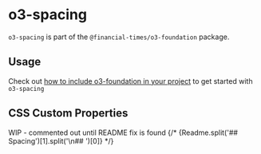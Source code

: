 
<Meta title="Core/o3-foundation/o3-spacing/Readme" />

# o3-spacing

`o3-spacing` is part of the `@financial-times/o3-foundation` package.

## Usage

Check out [how to include o3-foundation in your project](?path=/docs/core-o3-foundation-readme--jsx-documentation#usage) to get started with `o3-spacing`

## CSS Custom Properties

WIP - commented out until README fix is found
{/* <Markdown>{Readme.split('## Spacing')[1].split('\n## ')[0]}</Markdown> */}
